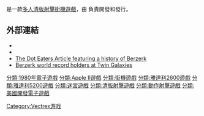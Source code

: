 {{noteTA
| G1=Games
}}
{{Infobox VG
| title = 機械人戰爭
| original =
| japanese =
| english = Berzerk
| image = Berzerk Boxart.jpg
| caption =
| official = {{vgrelease|}}
| common = {{vgrelease|}}
| genre = [[清版射擊遊戲|清版射擊]]
| platforms = {{spml|[[街機|街機]]|[[雅達利2600|雅達利2600]]|[[雅達利5200|雅達利5200]]|[[Vectrex|GCE Vectrex]]}}
| developer = {{link-en|Stern (遊戲公司)|Stern (game company)|Stern Electronics}}
| publisher = Stern Electronics
| distributor = {{vgrelease|}}
| director =
| producer =
| designer = Alan McNeil
| writer =
| programmer =
| composer =
| artist =
| series =
| engine =
| modes = [[多人電子遊戲|多人]]
| released = '''街機'''<br />1980年11月12日<br />'''GCE Vectrex'''<br />1982年<br />'''雅達利2600'''<br />1982年8月<br />'''雅達利5200'''<br />1983年
| onlinegame =
| shutdown = {{vgrelease|}}
| cabinet =
| arcade system =
| cpu = [[Zilog_Z80|Z80]] 2.50 MHz
| sound =
| display =
}}

{{Vgname|機械人戰爭|en=Berzerk}}是一款[[多人電子遊戲|多人]][[清版射擊遊戲|清版射擊]][[街機|街機遊戲]]，由 {{link-en|Stern (遊戲公司)|Stern (game company)|Stern Electronics}} 負責開發和發行。

== 外部連結 ==
{{Portal|電子遊戲}}

* {{KLOV game|id=7096}}
* {{Coinop game|id=100014|name=機械人戰爭}}
* [http://thedoteaters.com/?bitstory=berzerk The Dot Eaters Article featuring a history of Berzerk] {{Wayback|url=http://thedoteaters.com/?bitstory=berzerk |date=20161202211305 }}
* [http://www.twingalaxies.com/index.aspx?c=22&pi=2&gi=3823&vi=658 Berzerk world record holders at Twin Galaxies] {{Wayback|url=http://www.twingalaxies.com/index.aspx?c=22&pi=2&gi=3823&vi=658 |date=20081014062019 }}

{{DEFAULTSORT:Berzerk}}
[[分類:1980年電子遊戲|分類:1980年電子遊戲]]
[[分類:Apple_II遊戲|分類:Apple II遊戲]]
[[分類:街機遊戲|分類:街機遊戲]]
[[分類:雅達利2600遊戲|分類:雅達利2600遊戲]]
[[分類:雅達利5200遊戲|分類:雅達利5200遊戲]]
[[分類:迷宮遊戲|分類:迷宮遊戲]]
[[分類:清版射擊遊戲|分類:清版射擊遊戲]]
[[分類:動作射擊遊戲|分類:動作射擊遊戲]]
[[分類:美國開發電子遊戲|分類:美國開發電子遊戲]]
[[Category:Vectrex游戏|Category:Vectrex游戏]]

{{清版射擊遊戲小作品}}